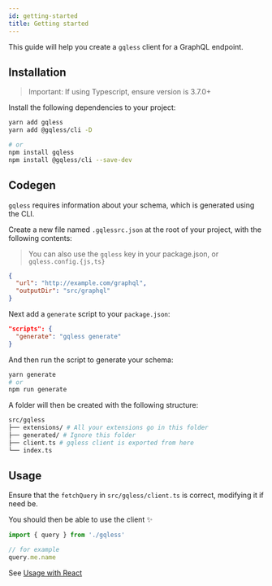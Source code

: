 ```yaml
---
id: getting-started
title: Getting started
---
```


This guide will help you create a `gqless` client for a GraphQL endpoint.

## Installation

> Important: If using Typescript, ensure version is 3.7.0+

Install the following dependencies to your project:

```bash
yarn add gqless
yarn add @gqless/cli -D

# or
npm install gqless
npm install @gqless/cli --save-dev
```

## Codegen

`gqless` requires information about your schema, which is generated using the CLI.

Create a new file named `.gqlessrc.json` at the root of your project, with the following contents:

> You can also use the `gqless` key in your package.json, or `gqless.config.{js,ts}`

```json
{
  "url": "http://example.com/graphql",
  "outputDir": "src/graphql"
}
```

Next add a `generate` script to your `package.json`:

```json
"scripts": {
  "generate": "gqless generate"
}
```

And then run the script to generate your schema:

```bash
yarn generate
# or
npm run generate
```

A folder will then be created with the following structure:

```bash
src/gqless
├── extensions/ # All your extensions go in this folder
├── generated/ # Ignore this folder
├── client.ts # gqless client is exported from here
└── index.ts
```

## Usage

Ensure that the `fetchQuery` in `src/gqless/client.ts` is correct, modifying it if need be.

You should then be able to use the client ✨

```ts
import { query } from './gqless'

// for example
query.me.name
```

See [Usage with React](/docs/react/basic-usage)
